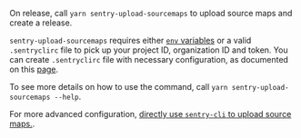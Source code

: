 On release, call `yarn sentry-upload-sourcemaps` to upload source maps and create a release. 

<Alert level="warning">
  
`sentry-upload-sourcemaps` requires either [`env` variables](https://docs.sentry.io/product/cli/configuration/#configuration-values) or a valid `.sentryclirc` file to pick up your project ID, organization ID and token. You can create `.sentryclirc` file with necessary configuration, as documented on this [page](https://docs.sentry.io/product/cli/configuration/).

</Alert>

To see more details on how to use the command, call `yarn sentry-upload-sourcemaps --help`.

For more advanced configuration, [directly use `sentry-cli` to upload source maps.](https://github.com/getsentry/sentry-cli).
